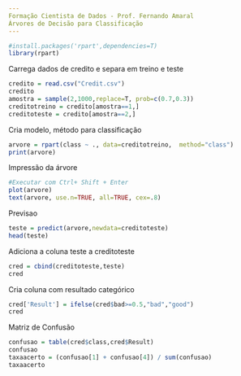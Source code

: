 ---
Formação Cientista de Dados - Prof. Fernando Amaral
Árvores de Decisão para Classificação
---

```{r}
#install.packages('rpart',dependencies=T)
library(rpart)
```
Carrega dados de credito e separa em treino e teste
```{r}
credito = read.csv("Credit.csv")
credito
amostra = sample(2,1000,replace=T, prob=c(0.7,0.3))
creditotreino = credito[amostra==1,]
creditoteste = credito[amostra==2,]
```
Cria modelo, método para classificação
```{r}
arvore = rpart(class ~ ., data=creditotreino,  method="class")
print(arvore)
```
Impressão da árvore
```{r}
#Executar com Ctrl+ Shift + Enter
plot(arvore)
text(arvore, use.n=TRUE, all=TRUE, cex=.8)
```
Previsao
```{r}
teste = predict(arvore,newdata=creditoteste)
head(teste)
```
Adiciona a coluna teste a creditoteste

```{r}
cred = cbind(creditoteste,teste)
cred
```
Cria coluna com resultado categórico
```{r}
cred['Result'] = ifelse(cred$bad>=0.5,"bad","good")
cred
```
Matriz de Confusão
```{r}
confusao = table(cred$class,cred$Result)
confusao
taxaacerto = (confusao[1] + confusao[4]) / sum(confusao)
taxaacerto
```


